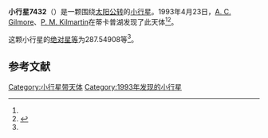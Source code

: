 {{Infobox planet
| bgcolour = #FFFFC0
| name = 7432
| symbol = 
| image = 
| caption = 
| discovery = yes
| discovery_ref = 
| discoverer = [[A._C._Gilmore|A. C. Gilmore]]、[[P._M._Kilmartin|P. M. Kilmartin]]
| discovery_site = [[蒂卡普湖|蒂卡普湖]] 
| discovered = 1993年4月23日
| designations = yes
| mp_name = 
| named_after = 
| alt_names = 1993 HL5/ 1962 PM / 1995 SL29
| mp_category = [[主带小行星|主带小行星]]
| orbit_ref = <ref name="a">[http://ssd.jpl.nasa.gov/sbdb.cgi?sstr=7432 7432] {{Wayback|url=http://ssd.jpl.nasa.gov/sbdb.cgi?sstr=7432 |date=20210723213610 }}，小行星數據庫瀏覽器（JPL Small-Body Database Browser）－[[美国国家航空航天局|美国国家航空航天局]]喷气推进实验室</ref>
| epoch = 2456400.5 (2013年4月18日更新)
| aphelion = {{convert|3.5899916|AU|km|3|abbr=on|lk=out}}
| perihelion = {{convert|2.5822550|AU|km|3|abbr=on}}
| semimajor = {{convert|3.0861233|AU|km|3|abbr=on}}
| eccentricity = 0.163269
| period = 1980.242352 [[日|日]]<br />5.42[[儒略年|儒略年]]
| avg_speed = 
| inclination = 1.03920
| asc_node = 42.99135
| mean_anomaly = 
| arg_peri = 287.54908
| satellites = 
| physical_characteristics = yes
| dimensions = 
| mass = 
| density = 
| surface_grav = 
| escape_velocity = 
| sidereal_day = 
| axial_tilt = 
| pole_ecliptic_lat = 
| pole_ecliptic_lon = 
| albedo = 
| temperatures= 
| temp_name1 = 
| mean_temp_1 = 
| max_temp_1 = 
| temp_name2 = 
| max_temp_2 = 
| spectral_type = 
| abs_magnitude = 287.54908
}}

'''小行星7432'''（{{lang-en|7432}}）是一颗围绕[[太阳|太阳]][[公转|公转]]的[[小行星|小行星]]。1993年4月23日，[[A._C._Gilmore|A. C. Gilmore]]、[[P._M._Kilmartin|P. M. Kilmartin]]在蒂卡普湖发现了此天体<ref name="a" /><ref>{{cite news|title=小行星列表|url=http://cfa-www.harvard.edu/iau/lists/NumberedMPs.txt|accessdate=2013-07-08|newspaper=哈佛大学|archive-date=2008-05-17|archive-url=https://web.archive.org/web/20080517010638/http://cfa-www.harvard.edu/iau/lists/NumberedMPs.txt|dead-url=no}}</ref>。

这颗小行星的[[绝对星等|绝对星等]]为287.54908等<ref name="a" />。

==参考文献==
{{reflist}}
{{Minor Planet Number|[[小行星7431|小行星7431]]|[[小行星7433|小行星7433]]}}

{{小天体}}

[[Category:小行星带天体|Category:小行星带天体]]
[[Category:1993年发现的小行星|Category:1993年发现的小行星]]

{{asteroid-stub}}